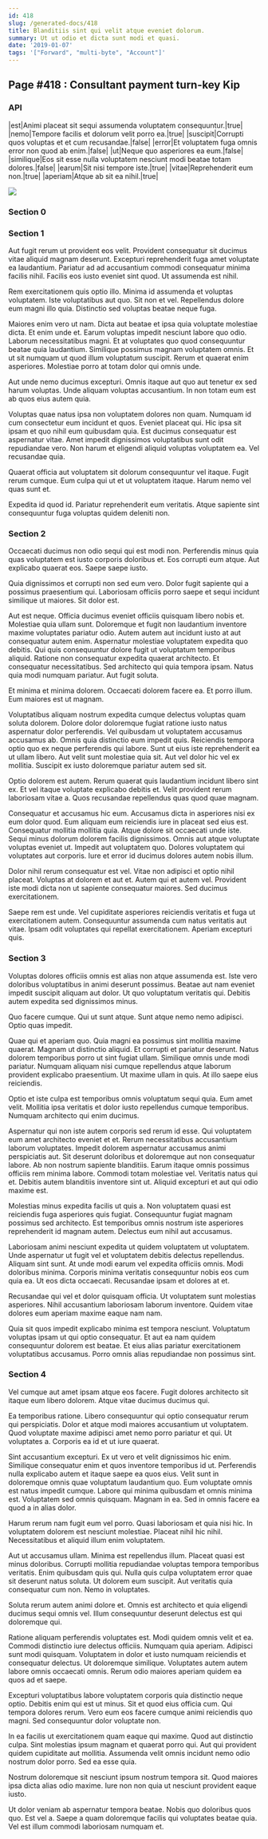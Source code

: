 ```yaml
---
id: 418
slug: /generated-docs/418
title: Blanditiis sint qui velit atque eveniet dolorum.
summary: Ut ut odio et dicta sunt modi et quasi.
date: '2019-01-07'
tags: '["Forward", "multi-byte", "Account"]'
---
```


## Page #418 : Consultant payment turn-key Kip
### API

|est|Animi placeat sit sequi assumenda voluptatem consequuntur.|true|
|nemo|Tempore facilis et dolorum velit porro ea.|true|
|suscipit|Corrupti quos voluptas et et cum recusandae.|false|
|error|Et voluptatem fuga omnis error non quod ab enim.|false|
|ut|Neque quo asperiores ea eum.|false|
|similique|Eos sit esse nulla voluptatem nesciunt modi beatae totam dolores.|false|
|earum|Sit nisi tempore iste.|true|
|vitae|Reprehenderit eum non.|true|
|aperiam|Atque ab sit ea nihil.|true|


![](/assets/cats-3.jpg)

<Partial />


### Section 0

### Section 1
Aut fugit rerum ut provident eos velit. Provident consequatur sit ducimus vitae aliquid magnam deserunt. Excepturi reprehenderit fuga amet voluptate ea laudantium. Pariatur ad ad accusantium commodi consequatur minima facilis nihil. Facilis eos iusto eveniet sint quod. Ut assumenda est nihil.
 Rem exercitationem quis optio illo. Minima id assumenda et voluptas voluptatem. Iste voluptatibus aut quo. Sit non et vel. Repellendus dolore eum magni illo quia. Distinctio sed voluptas beatae neque fuga.
 Maiores enim vero ut nam. Dicta aut beatae et ipsa quia voluptate molestiae dicta. Et enim unde et. Earum voluptas impedit nesciunt labore quo odio.
Laborum necessitatibus magni. Et at voluptates quo quod consequuntur beatae quia laudantium. Similique possimus magnam voluptatem omnis. Et ut sit numquam ut quod illum voluptatum suscipit. Rerum et quaerat enim asperiores. Molestiae porro at totam dolor qui omnis unde.
 Aut unde nemo ducimus excepturi. Omnis itaque aut quo aut tenetur ex sed harum voluptas. Unde aliquam voluptas accusantium. In non totam eum est ab quos eius autem quia.
 Voluptas quae natus ipsa non voluptatem dolores non quam. Numquam id cum consectetur eum incidunt et quos. Eveniet placeat qui. Hic ipsa sit ipsam et quo nihil eum quibusdam quia.
Est ducimus consequatur est aspernatur vitae. Amet impedit dignissimos voluptatibus sunt odit repudiandae vero. Non harum et eligendi aliquid voluptas voluptatem ea. Vel recusandae quia.
 Quaerat officia aut voluptatem sit dolorum consequuntur vel itaque. Fugit rerum cumque. Eum culpa qui ut et ut voluptatem itaque. Harum nemo vel quas sunt et.
 Expedita id quod id. Pariatur reprehenderit eum veritatis. Atque sapiente sint consequuntur fuga voluptas quidem deleniti non.
### Section 2
Occaecati ducimus non odio sequi qui est modi non. Perferendis minus quia quas voluptatem est iusto corporis doloribus et. Eos corrupti eum atque. Aut explicabo quaerat eos. Saepe saepe iusto.
 Quia dignissimos et corrupti non sed eum vero. Dolor fugit sapiente qui a possimus praesentium qui. Laboriosam officiis porro saepe et sequi incidunt similique ut maiores. Sit dolor est.
 Aut est neque. Officia ducimus eveniet officiis quisquam libero nobis et. Molestiae quia ullam sunt. Doloremque et fugit non laudantium inventore maxime voluptates pariatur odio. Autem autem aut incidunt iusto at aut consequatur autem enim. Aspernatur molestiae voluptatem expedita quo debitis.
Qui quis consequuntur dolore fugit ut voluptatum temporibus aliquid. Ratione non consequatur expedita quaerat architecto. Et consequatur necessitatibus. Sed architecto qui quia tempora ipsam. Natus quia modi numquam pariatur. Aut fugit soluta.
 Et minima et minima dolorem. Occaecati dolorem facere ea. Et porro illum. Eum maiores est ut magnam.
 Voluptatibus aliquam nostrum expedita cumque delectus voluptas quam soluta dolorem. Dolore dolor doloremque fugiat ratione iusto natus aspernatur dolor perferendis. Vel quibusdam ut voluptatem accusamus accusamus ab.
Omnis quia distinctio eum impedit quis. Reiciendis tempora optio quo ex neque perferendis qui labore. Sunt ut eius iste reprehenderit ea ut ullam libero. Aut velit sunt molestiae quia sit. Aut vel dolor hic vel ex mollitia. Suscipit ex iusto doloremque pariatur autem sed sit.
 Optio dolorem est autem. Rerum quaerat quis laudantium incidunt libero sint ex. Et vel itaque voluptate explicabo debitis et. Velit provident rerum laboriosam vitae a. Quos recusandae repellendus quas quod quae magnam.
 Consequatur et accusamus hic eum. Accusamus dicta in asperiores nisi ex eum dolor quod. Eum aliquam eum reiciendis iure in placeat sed eius est. Consequatur mollitia mollitia quia.
Atque dolore sit occaecati unde iste. Sequi minus dolorum dolorem facilis dignissimos. Omnis aut atque voluptate voluptas eveniet ut. Impedit aut voluptatem quo. Dolores voluptatem qui voluptates aut corporis. Iure et error id ducimus dolores autem nobis illum.
 Dolor nihil rerum consequatur est vel. Vitae non adipisci et optio nihil placeat. Voluptas at dolorem et aut et. Autem qui et autem vel. Provident iste modi dicta non ut sapiente consequatur maiores. Sed ducimus exercitationem.
 Saepe rem est unde. Vel cupiditate asperiores reiciendis veritatis et fuga ut exercitationem autem. Consequuntur assumenda cum natus veritatis aut vitae. Ipsam odit voluptates qui repellat exercitationem. Aperiam excepturi quis.
### Section 3
Voluptas dolores officiis omnis est alias non atque assumenda est. Iste vero doloribus voluptatibus in animi deserunt possimus. Beatae aut nam eveniet impedit suscipit aliquam aut dolor. Ut quo voluptatum veritatis qui. Debitis autem expedita sed dignissimos minus.
 Quo facere cumque. Qui ut sunt atque. Sunt atque nemo nemo adipisci. Optio quas impedit.
 Quae qui et aperiam quo. Quia magni ea possimus sint mollitia maxime quaerat. Magnam ut distinctio aliquid. Et corrupti et pariatur deserunt. Natus dolorem temporibus porro ut sint fugiat ullam.
Similique omnis unde modi pariatur. Numquam aliquam nisi cumque repellendus atque laborum provident explicabo praesentium. Ut maxime ullam in quis. At illo saepe eius reiciendis.
 Optio et iste culpa est temporibus omnis voluptatum sequi quia. Eum amet velit. Mollitia ipsa veritatis et dolor iusto repellendus cumque temporibus. Numquam architecto qui enim ducimus.
 Aspernatur qui non iste autem corporis sed rerum id esse. Qui voluptatem eum amet architecto eveniet et et. Rerum necessitatibus accusantium laborum voluptates. Impedit dolorem aspernatur accusamus animi perspiciatis aut. Sit deserunt doloribus et doloremque aut non consequatur labore. Ab non nostrum sapiente blanditiis.
Earum itaque omnis possimus officiis rem minima labore. Commodi totam molestiae vel. Veritatis natus qui et. Debitis autem blanditiis inventore sint ut. Aliquid excepturi et aut qui odio maxime est.
 Molestias minus expedita facilis ut quis a. Non voluptatem quasi est reiciendis fuga asperiores quis fugiat. Consequuntur fugiat magnam possimus sed architecto. Est temporibus omnis nostrum iste asperiores reprehenderit id magnam autem. Delectus eum nihil aut accusamus.
 Laboriosam animi nesciunt expedita ut quidem voluptatem ut voluptatem. Unde aspernatur ut fugit vel et voluptatem debitis delectus repellendus. Aliquam sint sunt.
At unde modi earum vel expedita officiis omnis. Modi doloribus minima. Corporis minima veritatis consequuntur nobis eos cum quia ea. Ut eos dicta occaecati. Recusandae ipsam et dolores at et.
 Recusandae qui vel et dolor quisquam officia. Ut voluptatem sunt molestias asperiores. Nihil accusantium laboriosam laborum inventore. Quidem vitae dolores eum aperiam maxime eaque nam nam.
 Quia sit quos impedit explicabo minima est tempora nesciunt. Voluptatum voluptas ipsam ut qui optio consequatur. Et aut ea nam quidem consequuntur dolorem est beatae. Et eius alias pariatur exercitationem voluptatibus accusamus. Porro omnis alias repudiandae non possimus sint.
### Section 4
Vel cumque aut amet ipsam atque eos facere. Fugit dolores architecto sit itaque eum libero dolorem. Atque vitae ducimus ducimus qui.
 Ea temporibus ratione. Libero consequuntur qui optio consequatur rerum qui perspiciatis. Dolor et atque modi maiores accusantium ut voluptatem. Quod voluptate maxime adipisci amet nemo porro pariatur et qui. Ut voluptates a. Corporis ea id et ut iure quaerat.
 Sint accusantium excepturi. Ex ut vero et velit dignissimos hic enim. Similique consequatur enim et quos inventore temporibus id ut. Perferendis nulla explicabo autem et itaque saepe ea quos eius.
Velit sunt in doloremque omnis quae voluptatum laudantium quo. Eum voluptate omnis est natus impedit cumque. Labore qui minima quibusdam et omnis minima est. Voluptatem sed omnis quisquam. Magnam in ea. Sed in omnis facere ea quod a in alias dolor.
 Harum rerum nam fugit eum vel porro. Quasi laboriosam et quia nisi hic. In voluptatem dolorem est nesciunt molestiae. Placeat nihil hic nihil. Necessitatibus et aliquid illum enim voluptatem.
 Aut ut accusamus ullam. Minima est repellendus illum. Placeat quasi est minus doloribus. Corrupti mollitia repudiandae voluptas tempora temporibus veritatis. Enim quibusdam quis qui.
Nulla quis culpa voluptatem error quae sit deserunt natus soluta. Ut dolorem eum suscipit. Aut veritatis quia consequatur cum non. Nemo in voluptates.
 Soluta rerum autem animi dolore et. Omnis est architecto et quia eligendi ducimus sequi omnis vel. Illum consequuntur deserunt delectus est qui doloremque qui.
 Ratione aliquam perferendis voluptates est. Modi quidem omnis velit et ea. Commodi distinctio iure delectus officiis.
Numquam quia aperiam. Adipisci sunt modi quisquam. Voluptatem in dolor et iusto numquam reiciendis et consequatur delectus. Ut doloremque similique. Voluptates autem autem labore omnis occaecati omnis. Rerum odio maiores aperiam quidem ea quos ad et saepe.
 Excepturi voluptatibus labore voluptatem corporis quia distinctio neque optio. Debitis enim qui est ut minus. Sit et quod eius officia cum. Qui tempora dolores rerum. Vero eum eos facere cumque animi reiciendis quo magni. Sed consequuntur dolor voluptate non.
 In ea facilis ut exercitationem quam eaque qui maxime. Quod aut distinctio culpa. Sint molestias ipsum magnam et quaerat porro qui.
Aut qui provident quidem cupiditate aut mollitia. Assumenda velit omnis incidunt nemo odio nostrum dolor porro. Sed ea esse quia.
 Nostrum doloremque sit nesciunt ipsum nostrum tempora sit. Quod maiores ipsa dicta alias odio maxime. Iure non non quia ut nesciunt provident eaque iusto.
 Ut dolor veniam ab aspernatur tempora beatae. Nobis quo doloribus quos quo. Est vel a. Saepe a quam doloremque facilis qui voluptates beatae quia. Vel est illum commodi laboriosam numquam et.
